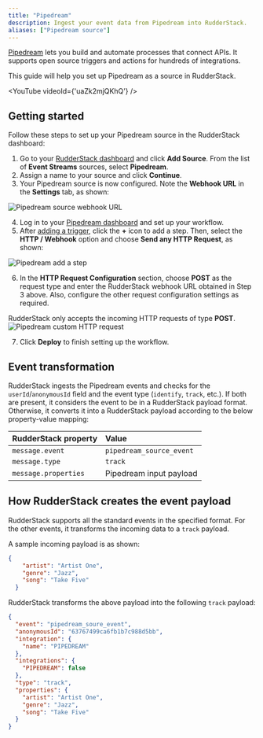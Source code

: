 ```yaml
---
title: "Pipedream"
description: Ingest your event data from Pipedream into RudderStack.
aliases: ["Pipedream source"]
---
```


[Pipedream](https://pipedream.com/) lets you build and automate processes that connect APIs. It supports open source triggers and actions for hundreds of integrations.

This guide will help you set up Pipedream as a source in RudderStack.

<YouTube
  videoId={'uaZk2mjQKhQ'}
/>

## Getting started

Follow these steps to set up your Pipedream source in the RudderStack dashboard:

1. Go to your [RudderStack dashboard](https://app.rudderstack.com/) and click **Add Source**. From the list of **Event Streams** sources, select **Pipedream**.
2. Assign a name to your source and click **Continue**.
3. Your Pipedream source is now configured. Note the **Webhook URL** in the **Settings** tab, as shown:

<img src="../../../assets/event-stream-sources/pipedream-webhook.png" alt="Pipedream source webhook URL" />

4. Log in to your [Pipedream dashboard](https://pipedream.com/workflows/) and set up your workflow.
5. After <a href="https://pipedream.com/new?tutorial=1">adding a trigger</a>, click the **+** icon to add a step. Then, select the **HTTP / Webhook** option and choose **Send any HTTP Request**, as shown:

<img src="../../../assets/event-stream-sources/pipedream-http-webhook.png" alt="Pipedream add a step" />

6. In the **HTTP Request Configuration** section, choose **POST** as the request type and enter the RudderStack webhook URL obtained in Step 3 above. Also, configure the other request configuration settings as required.

<div class="warningBlock">
RudderStack only accepts the incoming HTTP requests of type <strong>POST</strong>.
</div>

<img src="../../../assets/event-stream-sources/pipedream-custom-http-request.png" alt="Pipedream custom HTTP request" />

7. Click **Deploy** to finish setting up the workflow.

## Event transformation

RudderStack ingests the Pipedream events and checks for the `userId`/`anonymousId` field and the event type (`identify`, `track`, etc.). If both are present, it considers the event to be in a RudderStack payload format. Otherwise, it converts it into a RudderStack payload according to the below property-value mapping:

| RudderStack property  | Value | 
| :------------------ | :------------- |
| `message.event`  | `pipedream_source_event`    | 
|  `message.type`   |  `track`       | 
| `message.properties`     | Pipedream input payload |

## How RudderStack creates the event payload

RudderStack supports all the <Link to="/event-spec/standard-events/">standard events</Link> in the specified format. For the other events, it transforms the incoming data to a <Link to="/event-spec/standard-events/track/">`track`</Link> payload.

A sample incoming payload is as shown:

```json
{
    "artist": "Artist One",
    "genre": "Jazz",
    "song": "Take Five"
  }
```

RudderStack transforms the above payload into the following `track` payload: 

```json
{
  "event": "pipedream_soure_event",
  "anonymousId": "63767499ca6fb1b7c988d5bb",
  "integration": {
    "name": "PIPEDREAM"
  },
  "integrations": {
    "PIPEDREAM": false
  },
  "type": "track",
  "properties": {
    "artist": "Artist One",
    "genre": "Jazz",
    "song": "Take Five"
  }
}
```

<br />